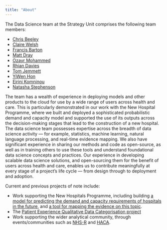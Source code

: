 ```yaml
---
title: "About"
---
```


The Data Science team at the Strategy Unit comprises the following team members:

- [Chris Beeley](https://github.com/ChrisBeeley)
- [Claire Welsh](https://github.com/DCEW)
- [Francis Barton](https://github.com/francisbarton)
- [Matt Dray](https://github.com/matt-dray)
- [Ozayr Mohammed](https://github.com/O-Mohammed)
- [Rhian Davies](https://github.com/statsRhian)
- [Tom Jemmett](https://github.com/tomjemmett)
- [YiWen Hon](https://github.com/yiwen-h)
- [Eirini Komninou](https://github.com/ai-mindset)
- [Natasha Stephenson](https://github.com/Nat-Stephenson)

The team has a wealth of experience in deploying models and other products to the cloud for use by a wide range of users across health and care. This is particularly demonstrated in our work with the New Hospital Programme, where we built and deployed a sophisticated probabilistic demand and capacity model and supported the use of its outputs across the decision-making stages that lead to the construction of a new hospital. The data science team possesses expertise across the breadth of data science activity — for example, statistics, machine learning, natural language processing, and real-time evidence mapping. We also have significant experience in sharing our methods and code as open-source, as well as in training others to use these tools and understand foundational data science concepts and practices. Our experience in developing scalable data science solutions, and open-sourcing them for the benefit of users across health and care, enables us to contribute meaningfully at every stage of a project’s life cycle — from design through to deployment and adoption.

Current and previous projects of note include:

- Work supporting the New Hospitals Programme, including building [a model for predicting the demand and capacity requirements of hospitals in the future](https://connect.strategyunitwm.nhs.uk/nhp/project_information/), and [a tool for mapping the evidence on this topic](https://github.com/The-Strategy-Unit/nhp_evidence_maps).
- The [Patient Experience Qualitative Data Categorisation project](https://the-strategy-unit.github.io/PatientExperience-QDC/) 
- Work supporting the wider analytical community, through events/communities such as [NHS-R](https://nhsrcommunity.com/) and [HACA](https://haca-conference.nhs.uk/).
